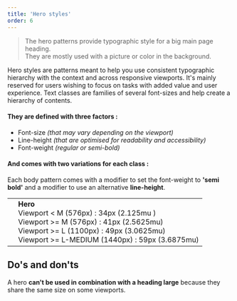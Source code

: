 ```yaml
---
title: 'Hero styles'
order: 6
---
```


> The hero patterns provide typographic style for a big main page heading.
> <br />
> They are mostly used with a picture or color in the background.

Hero styles are patterns meant to help you use consistent typographic hierarchy with the context and across responsive viewports. It's mainly reserved for users wishing to focus on tasks with added value and user experience. Text classes are families of several font-sizes and help create a hierarchy of contents.

#### They are defined with three factors :

- Font-size _(that may vary depending on the viewport)_
- Line-height _(that are optimised for readability and accessibility)_
- Font-weight _(regular or semi-bold)_

#### And comes with two variations for each class :

Each body pattern comes with a modifier to set the font-weight to **'semi bold'** and a modifier to use an alternative **line-height**.

|                                                                                                |                                                                                                                                                                                                           |
| ---------------------------------------------------------------------------------------------- | --------------------------------------------------------------------------------------------------------------------------------------------------------------------------------------------------------- |
| <Preview path="typographyHero" /> | **Hero** <br /> Viewport < M (576px) : 34px (2.125mu ) <br /> Viewport >= M (576px) : 41px (2.5625mu) <br /> Viewport >= L (1100px) : 49px (3.0625mu) <br /> Viewport >= L-MEDIUM (1440px) : 59px (3.6875mu) <br /> |

## Do's and don'ts

<HintItem dont>
    A hero <b>can't be used in combination with a heading large</b> because they share the same size on some viewports.
</HintItem>
